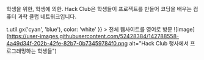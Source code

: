 
학생을 위한, 
학생에 의한.
Hack Club은 학생들이 프로젝트를 만들어 코딩을 배우는 컴퓨터 과학 클럽 네트워크입니다.

t.util.gx('cyan', 'blue'), color: 'white' }} > 전체 웹사이트를 영어로 방문
![image](https://user-images.githubusercontent.com/52428384/142788558-4a49d34f-202b-42fe-82b7-0b73459784f0.png alt="Hack Club 행사에서 프로그래밍하는 학생들")

